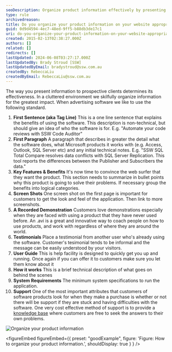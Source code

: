 ```yaml
---
seoDescription: Organize product information effectively by presenting clear descriptions, key features, screen shots, and testimonials to enhance user experience.
type: rule
archivedreason:
title: Do you organize your product information on your website appropriately?
guid: 0d9d4594-4ec7-48ed-9ff5-b88db3de17c1
uri: do-you-organize-your-product-information-on-your-website-appropriately
created: 2015-02-13T02:38:27.000Z
authors: []
related: []
redirects: []
lastUpdated: 2024-06-08T03:27:17.000Z
lastUpdatedBy: Brady Stroud [SSW]
lastUpdatedByEmail: bradystroud@ssw.com.au
createdBy: RebeccaLiu
createdByEmail: RebeccaLiu@ssw.com.au
---
```


The way you present information to prospective clients determines its effectiveness. In a cluttered environment we skilfully organize information for the greatest impact. When advertising software we like to use the following standard.
1. **First Sentence (aka Tag Line)**
   This is a one line sentence that explains the benefits of using the software. This description is non-technical, but should give an idea of who the software is for. E.g. "Automate your code reviews with SSW Code Auditor"
2. **First Paragraph**
   A paragraph that describes in greater the detail what the software does, what Microsoft products it works with (e.g. Access, Outlook, SQL Server etc) and any initial technical notes. E.g. "SSW SQL Total Compare resolves data conflicts with SQL Server Replication. This tool reports the differences between the Publisher and Subscribers the data."
3. **Key Features & Benefits**
   It's now time to convince the web surfer that they want the product. This section needs to summarize in bullet points why this product is going to solve their problems. If necessary group the benefits into logical categories.
4. **Screen Shots**
   One screen shot on the first page is important for customers to get the look and feel of the application. Then link to more screenshots.
5. **A Recorded Demonstration**
   Customers love demonstrations especially when they are faced with using a product that they have never used before. An .avi is a great and innovative way to coach people on how to use products, and work with regardless of where they are around the world.
6. **Testimonials**
   Place a testimonial from another user who's already using the software. Customer's tesimonial tends to be informal and the message can be easily understood by your visitors.
7. **User Guide**
   This is help facility is designed to quickly get you up and running. Once again if you can offer it to customers make sure you let them know about it
8. **How it works**
   This is a brief technical description of what goes on behind the scenes
9. **System Requirements**
   The minimum system specifications to run the application.
10. **Support**
    One of the most important attributes that customers of software products look for when they make a purchase is whether or not there will be support if they are stuck and having difficulties with the software. One very cost effective method of support is to provide a
    [knowledge base](http://www.ssw.com.au/ssw/KB/KBSearch.aspx) where customers are free to seek the answers to their own problems.

![Organize your product information](../../assets/ScreenCodeAuditor.jpg)

<figureEmbed figureEmbed={{
  preset: "goodExample",
  figure: 'Figure: How to organize your product information.',
  shouldDisplay: true
} } />
